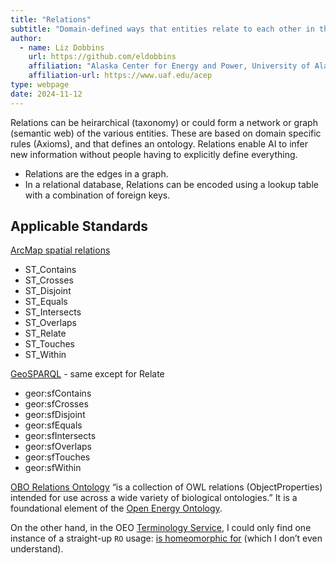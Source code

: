 ```yaml
---
title: "Relations"
subtitle: "Domain-defined ways that entities relate to each other in the Alaska Community Ontology"
author:
  - name: Liz Dobbins
    url: https://github.com/eldobbins
    affiliation: "Alaska Center for Energy and Power, University of Alaska Fairbanks"
    affiliation-url: https://www.uaf.edu/acep 
type: webpage
date: 2024-11-12
---
```


Relations can be heirarchical (taxonomy) or could form a network or graph (semantic web) of the various entities. These are based on domain specific rules (Axioms), and that defines an ontology. Relations enable AI to infer new information without people having to explicitly define everything.

  - Relations are the edges in a graph.
  - In a relational database, Relations can be encoded using a lookup table with a combination of foreign keys.


## Applicable Standards

[ArcMap spatial relations](https://desktop.arcgis.com/en/arcmap/latest/manage-data/using-sql-with-gdbs/relational-functions-for-st-geometry.htm)

- ST_Contains
- ST_Crosses
- ST_Disjoint
- ST_Equals
- ST_Intersects
- ST_Overlaps
- ST_Relate
- ST_Touches
- ST_Within

[GeoSPARQL](https://docs.ogc.org/is/22-047r1/22-047r1.html) - same except for Relate

- geor:sfContains
- geor:sfCrosses
- geor:sfDisjoint
- geor:sfEquals
- geor:sfIntersects
- geor:sfOverlaps
- geor:sfTouches
- geor:sfWithin

[OBO Relations Ontology](https://www.ebi.ac.uk/ols4/ontologies/ro?tab=properties) "is a collection of OWL relations (ObjectProperties) intended for use across a wide variety of biological ontologies." It is a foundational element of the [Open Energy Ontology](http://openenergy-platform.org/ontology/oeo/).

On the other hand, in the OEO [Terminology Service](https://terminology.tib.eu/ts/ontologies/oeo/props), I could only find one instance of a straight-up `RO` usage: [is homeomorphic for](https://terminology.tib.eu/ts/ontologies/oeo/props?iri=http%3A%2F%2Fpurl.obolibrary.org%2Fobo%2FRO_0040042) (which I don't even understand).
